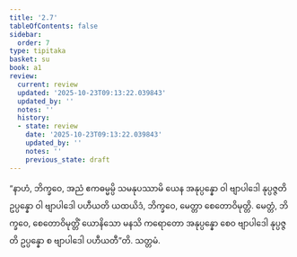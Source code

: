 ```yaml
---
title: '2.7'
tableOfContents: false
sidebar:
  order: 7
type: tipitaka
basket: su
book: a1
review:
  current: review
  updated: '2025-10-23T09:13:22.039843'
  updated_by: ''
  notes: ''
  history:
  - state: review
    date: '2025-10-23T09:13:22.039843'
    updated_by: ''
    notes: ''
    previous_state: draft
---
```



<ReviewStatus review={frontmatter.review} showDetails={true} />

<HypothesisAnnotation frontmatter={frontmatter} />

<DynamicBreadcrumb />

<Division number="17" book="a1" e="ch" v="15" p="3">

<Paragraph number="36" book="a1">
“နာဟံ, ဘိက္ခဝေ, အညံ ဧကဓမ္မမ္ပိ သမနုပဿာမိ ယေန အနုပ္ပန္နော ဝါ ဗျာပါဒေါ နုပ္ပဇ္ဇတိ ဥပ္ပန္နော ဝါ ဗျာပါဒေါ ပဟီယတိ ယထယိဒံ, ဘိက္ခဝေ, မေတ္တာ စေတောဝိမုတ္တိ. မေတ္တံ, ဘိက္ခဝေ, စေတောဝိမုတ္တိံ ယောနိသော မနသိ ကရောတော အနုပ္ပန္နော စေဝ ဗျာပါဒေါ နုပ္ပဇ္ဇတိ ဥပ္ပန္နော စ ဗျာပါဒေါ ပဟီယတီ”တိ.

</Paragraph>
</Division>

<Paragraph number="37" type="center" book="a1">
သတ္တမံ.
</Paragraph>
